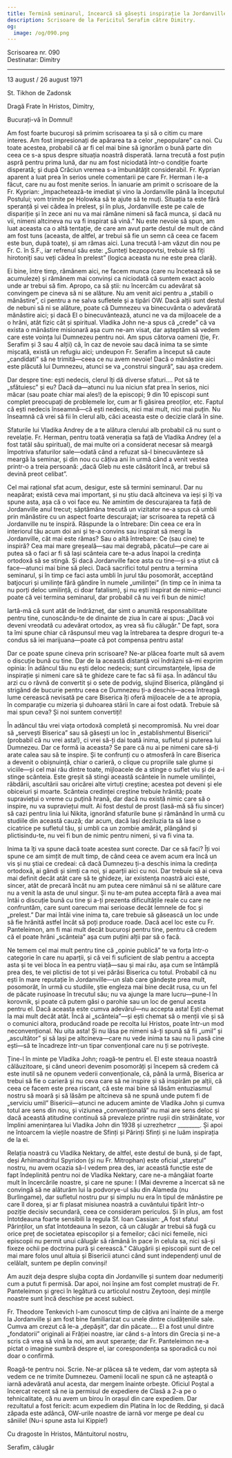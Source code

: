 ```yaml
---
title: Termină seminarul, încearcă să găsești inspirație la Jordanville
description: Scrisoare de la Fericitul Serafim către Dimitry.
og:
  image: /og/090.png
---
```


<div style={{textAlign:'right', fontFamily:'monospace'}}>Scrisoarea nr. 090</div>
<div style={{textAlign:'left', fontFamily:'monospace'}}>Destinatar: Dimitry</div>

---

13 august / 26 august 1971

St. Tikhon de Zadonsk

Dragă Frate în Hristos, Dimitry,

Bucurați-vă în Domnul!

Am fost foarte bucuroși să primim scrisoarea ta și să o citim cu mare interes. Am fost impresionați de apărarea ta a celor „nepopulare” ca noi. Cu toate acestea, probabil că ar fi cel mai bine să ignorăm o bună parte din ceea ce s-a spus despre situația noastră disperată. Iarna trecută a fost puțin aspră pentru prima lună, dar nu am fost niciodată într-o condiție foarte disperată; și după Crăciun vremea s-a îmbunătățit considerabil. Fr. Kyprian aparent a luat prea în serios unele comentarii pe care Fr. Herman i le-a făcut, care nu au fost menite serios. În ianuarie am primit o scrisoare de la Fr. Kyprian: „împachetează-te imediat și vino la Jordanville până la începutul Postului; vom trimite pe Holowka să te ajute să te muți. Situația ta este fără speranță și vei cădea în prelest, și în plus, Jordanville este pe cale de dispariție și în zece ani nu va mai rămâne nimeni să facă munca, și dacă nu vii, nimeni altcineva nu va fi inspirat să vină.” Nu este nevoie să spun, am luat aceasta ca o altă tentație, de care am avut parte destul de mult de când am fost tuns (aceasta, de altfel, ar trebui să fie un semn că ceea ce facem este bun, după toate), și am rămas aici. Luna trecută l-am văzut din nou pe Fr. C. în S.F., iar refrenul său este: „Sunteți bezpopovtsi, trebuie să fiți hirotoniți sau veți cădea în prelest” (logica aceasta nu ne este prea clară).

Ei bine, între timp, rămânem aici, ne facem munca (care nu încetează să se acumuleze) și rămânem mai convinși ca niciodată că suntem exact acolo unde ar trebui să fim. Apropo, ca să știi: nu încercăm cu adevărat să convingem pe cineva să ni se alăture. Nu am venit aici pentru a „stabili o mănăstire”, ci pentru a ne salva sufletele și a tipări OW. Dacă alții sunt destul de nebuni să ni se alăture, poate că Dumnezeu va binecuvânta o adevărată mănăstire aici; și dacă El o binecuvântează, atunci ne va da mijloacele de a o hrăni, atât fizic cât și spiritual. Vladika John ne-a spus că „crede” că va exista o mănăstire misionară așa cum ne-am visat, dar așteptăm să vedem care este voința lui Dumnezeu pentru noi. Am spus câtorva oameni (ție, Fr. Serafim și 3 sau 4 alții) că, în caz de nevoie sau dacă inima ta se simte mișcată, există un refugiu aici; undeupon Fr. Serafim a început să caute „candidati” să ne trimită—ceea ce nu avem nevoie! Dacă o mănăstire aici este plăcută lui Dumnezeu, atunci se va „construi singură”, sau așa credem.

Dar despre tine: ești nedecis, clerul îți dă diverse sfaturi…. Pot să te „sfătuiesc” și eu? Dacă da—atunci nu lua niciun sfat prea în serios, nici măcar (sau poate chiar mai ales!) de la episcopi; 9 din 10 episcopi sunt complet preocupați de problemele lor, cum ar fi găsirea preoților, etc. Faptul că ești nedecis înseamnă—că ești nedecis, nici mai mult, nici mai puțin. Nu înseamnă că vrei să fii în clerul alb, căci aceasta este o decizie clară în sine.

Sfaturile lui Vladika Andrey de a te alătura clerului alb probabil că nu sunt o revelație. Fr. Herman, pentru toată venerația sa față de Vladika Andrey (el a fost tatăl său spiritual), de mai multe ori a considerat necesar să meargă împotriva sfaturilor sale—odată când a refuzat să-l binecuvânteze să meargă la seminar, și din nou cu câțiva ani în urmă când a venit vestea printr-o a treia persoană: „dacă Gleb nu este căsătorit încă, ar trebui să devină preot celibat”.

Cel mai rațional sfat acum, desigur, este să termini seminarul. Dar nu neapărat; există ceva mai important, și nu știu dacă altcineva va ieși și îți va spune asta, așa că o voi face eu. Ne amintim de descurajarea ta față de Jordanville anul trecut; săptămâna trecută un vizitator ne-a spus că umbli prin mănăstire cu un aspect foarte descurajat; iar scrisoarea ta repetă că Jordanville nu te inspiră. Răspunde la o întrebare: Din ceea ce era în interiorul tău acum doi ani și te-a convins sau inspirat să mergi la Jordanville, cât mai este rămas? Sau o altă întrebare: Ce (sau cine) te inspiră? Cea mai mare greșeală—sau mai degrabă, păcatul—pe care ai putea să o faci ar fi să lași scânteia care te-a adus înapoi la credința ortodoxă să se stingă. Și dacă Jordanville face asta cu tine—și s-a știut că face—atunci mai bine să pleci. Dacă sacrifici totul pentru a termina seminarul, și în timp ce faci asta umbli în jurul tău posomorât, acceptând batjocuri și umilințe fără gândire în numele „umilinței” (în timp ce în inima ta nu porți deloc umilință, ci doar fatalism), și nu ești inspirat de nimic—atunci poate că vei termina seminarul, dar probabil că nu vei fi bun de nimic!

Iartă-mă că sunt atât de îndrăzneț, dar simt o anumită responsabilitate pentru tine, cunoscându-te de dinainte de ziua în care ai spus: „Dacă voi deveni vreodată cu adevărat ortodox, aș vrea să fiu călugăr.” De fapt, sora ta îmi spune chiar că răspunsul meu vag la întrebarea ta despre droguri te-a condus să iei marijuana—poate că pot compensa pentru asta!

Dar ce poate spune cineva prin scrisoare? Ne-ar plăcea foarte mult să avem o discuție bună cu tine. Dar de la această distanță voi îndrăzni să-mi exprim opinia: în adâncul tău nu ești deloc nedecis; sunt circumstanțele, lipsa de inspirație și nimeni care să te ghideze care te fac să fii așa. În adâncul tău arzi cu o râvnă de convertit și o sete de podvig, slujind Biserica, plângând și strigând de bucurie pentru ceea ce Dumnezeu ți-a deschis—acea întreagă lume cerească nevisată pe care Biserica îți oferă mijloacele de a te apropia, în comparație cu mizeria și duhoarea stării în care ai fost odată. Trebuie să mai spun ceva? Și noi suntem convertiți!

În adâncul tău vrei viața ortodoxă completă și necompromisă. Nu vrei doar să „servești Biserica” sau să găsești un loc în „establishmentul Bisericii” (probabil că nu vrei asta!), ci vrei să-ți dai toată inima, sufletul și puterea lui Dumnezeu. Dar ce formă ia aceasta? Se pare că nu ai pe nimeni care să-ți arate calea sau să te inspire. Și te confrunți cu o atmosferă în care Biserica a devenit o obișnuință, chiar o carieră, o clique cu propriile sale glume și viciile—și cel mai rău dintre toate, mijloacele de a stinge o suflet viu și de a-i stinge scânteia. Este greșit să stingi această scânteie în numele umilinței, răbdării, ascultării sau oricărei alte virtuți creștine; acestea pot deveni și ele obiceiuri și moarte. Scânteia credinței creștine trebuie hrănită; poate supraviețui o vreme cu puțină hrană, dar dacă nu există nimic care să o inspire, nu va supraviețui mult. Ai fost destul de prost (lasă-mă să fiu sincer) să cazi pentru linia lui Nikita, ignorând sfaturile bune și rămânând în urmă cu studiile din această cauză; dar acum, dacă lași deziluzia ta să lase o cicatrice pe sufletul tău, și umbli ca un zombie amărât, plângând și plictisindu-te, nu vei fi bun de nimic pentru nimeni, și va fi vina ta.

Inima ta îți va spune dacă toate acestea sunt corecte. Dar ce să faci? Îți voi spune ce am simțit de mult timp, de când ceea ce avem acum era încă un vis și nu știai ce credeai: că dacă Dumnezeu ți-a deschis inima la credința ortodoxă, ai gândi și simți ca noi, și aparții aici cu noi. Dar trebuie să ai ceva mai definit decât atât care să te ghideze, iar existența noastră aici este, sincer, atât de precară încât nu am putea cere nimănui să ni se alăture care nu a venit la asta de unul singur. Și nu te-am putea accepta fără a avea mai întâi o discuție bună cu tine și a-ți prezenta dificultățile reale cu care ne confruntăm, care sunt oarecum mai serioase decât lemnele de foc și „prelest.” Dar mai întâi vine inima ta, care trebuie să găsească un loc unde să fie hrănită astfel încât să poți produce roade. Dacă acel loc este cu Fr. Panteleimon, am fi mai mult decât bucuroși pentru tine, pentru că credem că el poate hrăni „scânteia” așa cum puțini alții par să o facă.

Ne temem cel mai mult pentru tine că „opinie publică” te va forța într-o categorie în care nu aparții, și că vei fi suficient de slab pentru a accepta asta și te vei bloca în ea pentru viață—sau și mai rău, așa cum se întâmplă prea des, te vei plictisi de tot și vei părăsi Biserica cu totul. Probabil că nu ești în mare reputație în Jordanville—un slab care gândește prea mult, posomorât, în urmă cu studiile, știe engleza mai bine decât rusa, cu un fel de păcate rușinoase în trecutul său; nu va ajunge la mare lucru—pune-l în korovnik, și poate că putem găsi o parohie sau un loc de genul acesta pentru el. Dacă aceasta este cumva adevărul—nu accepta asta! Ești chemat la mai mult decât atât. Încă ai „scânteia”—și ești chemat să o menții vie și să o comunici altora, producând roade pe recolta lui Hristos, poate într-un mod neconvențional. Nu uita asta! Și nu lăsa pe nimeni să-ți spună să fii „umil” și „ascultător” și să lași pe altcineva—care nu vede inima ta sau nu îi pasă cine ești—să te încadreze într-un tipar convențional care nu ți se potrivește.

Ține-l în minte pe Vladika John; roagă-te pentru el. El este steaua noastră călăuzitoare, și când uneori devenim posomorâți și începem să credem că este inutil să ne opunem vederii convenționale, că, până la urmă, Biserica ar trebui să fie o carieră și nu ceva care să ne inspire și să inspirăm pe alții, că ceea ce facem este prea riscant, că este mai bine să lăsăm entuziasmul nostru să moară și să lăsăm pe altcineva să ne spună unde putem fi de „serviciu umil” Bisericii—atunci ne aducem aminte de Vladika John și cumva totul are sens din nou, și viziunea „convențională” nu mai are sens deloc și dacă această atitudine continuă să prevaleze printre rușii din străinătate, vor împlini amenințarea lui Vladika John din 1938 și uzrezhetrcr ________. Și apoi ne întoarcem la viețile noastre de Sfinți și Părinți Sfinți și ne luăm inspirația de la ei.

Relația noastră cu Vladika Nektary, de altfel, este destul de bună, și de fapt, deși Arhimandritul Spyridon (și nu Fr. Mitrophan) este oficial „starețul” nostru, nu avem ocazia să-l vedem prea des, iar această funcție este de fapt îndeplinită pentru noi de Vladika Nektary, care ne-a mângâiat foarte mult în încercările noastre, și care ne spune: I (Mai devreme a încercat să ne convingă să ne alăturăm lui la podvorye-ul său din Alameda (nu Burlingame), dar sufletul nostru pur și simplu nu era în tipul de mănăstire pe care îl dorea, și ar fi plasat misiunea noastră a cuvântului tipărit într-o poziție decisiv secundară, ceea ce consideram periculos. Și în plus, am fost întotdeauna foarte sensibili la regula Sf. Ioan Cassian: „A fost sfatul Părinților, un sfat întotdeauna în sezon, că un călugăr ar trebui să fugă cu orice preț de societatea episcopilor și a femeilor; căci nici femeile, nici episcopii nu permit unui călugăr să rămână în pace în celula sa, nici să-și fixeze ochii pe doctrina pură și cerească.” Călugării și episcopii sunt de cel mai mare folos unul altuia și Bisericii atunci când sunt independenți unul de celălalt, suntem pe deplin convinși!

Am auzit deja despre slujba copta din Jordanville și suntem doar nedumeriți cum a putut fi permisă. Dar apoi, noi înșine am fost complet mustrați de Fr. Panteleimon și greci în legătură cu articolul nostru Zeytoon, deși mințile noastre sunt încă deschise pe acest subiect.

Fr. Theodore Tenkevich l-am cunoscut timp de câțiva ani înainte de a merge la Jordanville și am fost bine familiarizat cu unele dintre ciudățeniile sale. Cumva am crezut că le-a „depășit”, dar din păcate…. El a fost unul dintre „fondatorii” originali ai Frăției noastre, iar când s-a întors din Grecia și ne-a scris că vrea să vină la noi, am avut speranțe; dar Fr. Panteleimon ne-a pictat o imagine sumbră despre el, iar corespondența sa sporadică cu noi doar o confirmă.

Roagă-te pentru noi. Scrie. Ne-ar plăcea să te vedem, dar vom aștepta să vedem ce ne trimite Dumnezeu. Oamenii locali ne spun că ne așteaptă o iarnă adevărată anul acesta, dar mergem înainte orbește. Oficiul Poștal a încercat recent să ne ia permisul de expediere de Clasă a 2-a pe o tehnicalitate, că nu avem un birou în orașul din care expediem. Dar rezultatul a fost fericit: acum expediem din Platina în loc de Redding, și dacă zăpada este adâncă, OW-urile noastre de iarnă vor merge pe deal cu săniile! (Nu-i spune asta lui Kippie!)

Cu dragoste în Hristos, Mântuitorul nostru,

Serafim, călugăr

